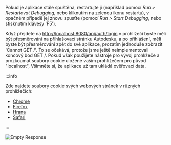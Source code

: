 Pokud je aplikace stále spuštěna, restartujte ji (například pomocí _Run > Restartovat Debugging_,
nebo kliknutím na zelenou ikonu restartu), v opačném případě jej znovu spusťte (pomocí _Run > Start Debugging_,
nebo stisknutím klávesy 'F5').

Když přejdete na [http://localhost:8080/api/auth/login](http://localhost:8080/api/auth/login)
v prohlížeči byste měli být přesměrováni na přihlašovací stránku Autodesku, a po přihlášení,
měli byste být přesměrováni zpět do své aplikace, prozatím jednoduše zobrazit 'Cannot GET /'.
To se očekává, protože jsme ještě neimplementovali koncový bod GET /. Pokud však použijete
nástroje pro vývoj prohlížeče a prozkoumat soubory cookie uložené vaším prohlížečem pro původ "localhost",
Všimněte si, že aplikace už tam ukládá ověřovací data.



:::info

Zde najdete soubory cookie svých webových stránek v různých prohlížečích:
- [Chrome](https://developer.chrome.com/docs/devtools/storage/sessionstorage/)
- [Firefox](https://developer.mozilla.org/en-US/docs/Tools/Storage_Inspector/Cookies)
- [Hrana](https://docs.microsoft.com/en-us/microsoft-edge/devtools-guide-chromium/storage/cookies)
- [Safari](https://developer.apple.com/safari/tools/)


:::



![Empty Response](./empty-response.webp)
